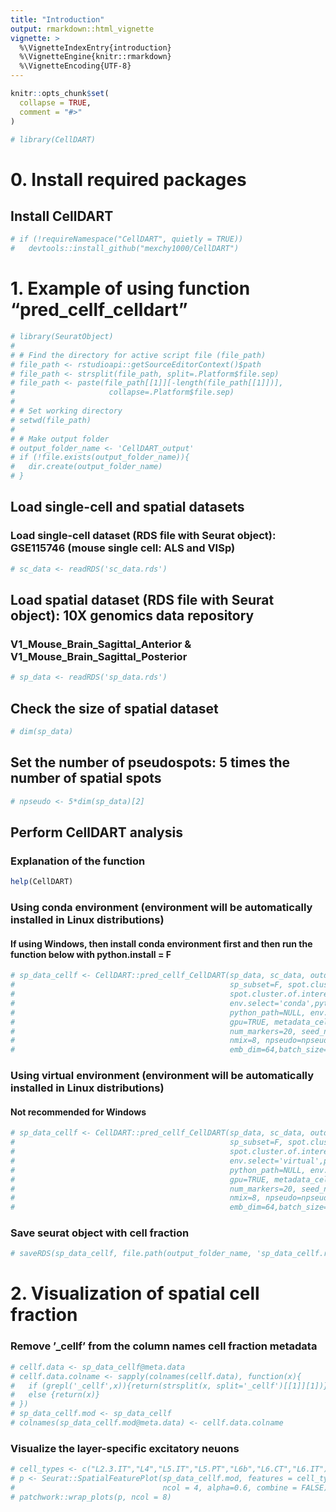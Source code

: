 ```yaml
---
title: "Introduction"
output: rmarkdown::html_vignette
vignette: >
  %\VignetteIndexEntry{introduction}
  %\VignetteEngine{knitr::rmarkdown}
  %\VignetteEncoding{UTF-8}
---
```


```r
knitr::opts_chunk$set(
  collapse = TRUE,
  comment = "#>"
)
```

```r
# library(CellDART)
```

# 0. Install required packages
## Install CellDART
```r
# if (!requireNamespace("CellDART", quietly = TRUE))
#   devtools::install_github("mexchy1000/CellDART")
```


# 1. Example of using function "pred_cellf_celldart"
```r
# library(SeuratObject)
# 
# # Find the directory for active script file (file_path)
# file_path <- rstudioapi::getSourceEditorContext()$path
# file_path <- strsplit(file_path, split=.Platform$file.sep)
# file_path <- paste(file_path[[1]][-length(file_path[[1]])],
#                     collapse=.Platform$file.sep)
# 
# # Set working directory
# setwd(file_path)
# 
# # Make output folder
# output_folder_name <- 'CellDART_output'
# if (!file.exists(output_folder_name)){
#   dir.create(output_folder_name)
# }
```

## Load single-cell and spatial datasets
### Load single-cell dataset (RDS file with Seurat object): GSE115746 (mouse single cell: ALS and VISp)
```r
# sc_data <- readRDS('sc_data.rds')
```


## Load spatial dataset (RDS file with Seurat object): 10X genomics data repository
### V1_Mouse_Brain_Sagittal_Anterior & V1_Mouse_Brain_Sagittal_Posterior
```r
# sp_data <- readRDS('sp_data.rds')
```

## Check the size of spatial dataset
```r
# dim(sp_data)
```


## Set the number of pseudospots: 5 times the number of spatial spots
```r
# npseudo <- 5*dim(sp_data)[2]
```

## Perform CellDART analysis
### Explanation of the function
```r
help(CellDART)
```


### Using conda environment (environment will be automatically installed in Linux distributions)
#### If using Windows, then install conda environment first and then run the function below with python.install = F

```r
# sp_data_cellf <- CellDART::pred_cellf_CellDART(sp_data, sc_data, outdir = file.path(output_folder_name),
#                                                sp_subset=F, spot.cluster.name='seurat_clusters',
#                                                spot.cluster.of.interest=NULL,
#                                                env.select='conda',python.install=T,
#                                                python_path=NULL, env.name='CellDART',
#                                                gpu=TRUE, metadata_celltype='cell_subclass',
#                                                num_markers=20, seed_num=0,
#                                                nmix=8, npseudo=npseudo, alpha=0.6,alpha_lr=5,
#                                                emb_dim=64,batch_size=512,n_iterations=3000, init_train_epoch=10)
```


### Using virtual environment (environment will be automatically installed in Linux distributions)
#### Not recommended for Windows
```r
# sp_data_cellf <- CellDART::pred_cellf_CellDART(sp_data, sc_data, outdir = file.path(output_folder_name),
#                                                sp_subset=F, spot.cluster.name='seurat_clusters',
#                                                spot.cluster.of.interest=NULL,
#                                                env.select='virtual',python.install=T,
#                                                python_path=NULL, env.name='CellDART',
#                                                gpu=TRUE, metadata_celltype='cell_subclass',
#                                                num_markers=20, seed_num=0,
#                                                nmix=8, npseudo=npseudo, alpha=0.6,alpha_lr=5,
#                                                emb_dim=64,batch_size=512,n_iterations=3000, init_train_epoch=10)
```


### Save seurat object with cell fraction
```r
# saveRDS(sp_data_cellf, file.path(output_folder_name, 'sp_data_cellf.rds'))
```

# 2. Visualization of spatial cell fraction
### Remove '_cellf' from the column names cell fraction metadata
```r
# cellf.data <- sp_data_cellf@meta.data
# cellf.data.colname <- sapply(colnames(cellf.data), function(x){
#   if (grepl('_cellf',x)){return(strsplit(x, split='_cellf')[[1]][1])}
#   else {return(x)}
# })
# sp_data_cellf.mod <- sp_data_cellf
# colnames(sp_data_cellf.mod@meta.data) <- cellf.data.colname
```

### Visualize the layer-specific excitatory neuons
```r
# cell_types <- c("L2.3.IT","L4","L5.IT","L5.PT","L6b","L6.CT","L6.IT")
# p <- Seurat::SpatialFeaturePlot(sp_data_cellf.mod, features = cell_types, 
#                                 ncol = 4, alpha=0.6, combine = FALSE)
# patchwork::wrap_plots(p, ncol = 8)
```
